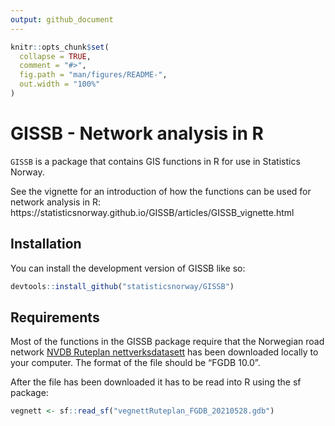 ```yaml
---
output: github_document
---
```


<!-- README.md is generated from README.Rmd. Please edit that file -->

```r
knitr::opts_chunk$set(
  collapse = TRUE,
  comment = "#>",
  fig.path = "man/figures/README-",
  out.width = "100%"
)
```

# GISSB - Network analysis in R

<!-- badges: start -->
<!-- badges: end -->

`GISSB` is a package that contains GIS functions in R for use in Statistics Norway. 

See the vignette for an introduction of how the functions can be used for network analysis in R: https://statisticsnorway.github.io/GISSB/articles/GISSB_vignette.html

## Installation

You can install the development version of GISSB like so:

``` r   
devtools::install_github("statisticsnorway/GISSB")
```

## Requirements

Most of the functions in the GISSB package require that the Norwegian road network [NVDB Ruteplan nettverksdatasett](https://kartkatalog.geonorge.no/metadata/nvdb-ruteplan-nettverksdatasett/8d0f9066-34f9-4423-be12-8e8523089313) has been downloaded locally to your computer. The format of the file should be "FGDB 10.0". 

After the file has been downloaded it has to be read into R using the sf package:

``` r
vegnett <- sf::read_sf("vegnettRuteplan_FGDB_20210528.gdb")
```
